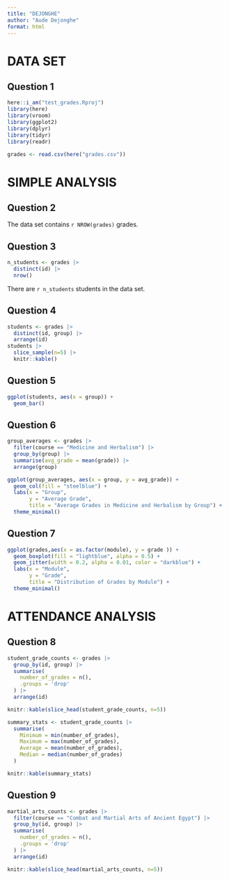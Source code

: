 ```yaml
---
title: "DEJONGHE"
author: "Aude Dejonghe"
format: html
---
```


# DATA SET
## Question 1
```r
here::i_am("test_grades.Rproj")
library(here)
library(vroom)
library(ggplot2)
library(dplyr)
library(tidyr)
library(readr)

grades <- read.csv(here("grades.csv"))
```
# SIMPLE ANALYSIS
## Question 2

The data set contains `r NROW(grades)` grades.


## Question 3

```r
n_students <- grades |>
  distinct(id) |>
  nrow()
```

There are `r n_students` students in the data set.


## Question 4

```r
students <- grades |>
  distinct(id, group) |>
  arrange(id)
students |>
  slice_sample(n=5) |>
  knitr::kable()
```

## Question 5

```r
ggplot(students, aes(x = group)) +
  geom_bar()
```


## Question 6

```r
group_averages <- grades |>
  filter(course == "Medicine and Herbalism") |>
  group_by(group) |>
  summarise(avg_grade = mean(grade)) |>
  arrange(group)
```

```r
ggplot(group_averages, aes(x = group, y = avg_grade)) +
  geom_col(fill = "steelblue") +
  labs(x = "Group", 
       y = "Average Grade",
       title = "Average Grades in Medicine and Herbalism by Group") +
  theme_minimal()
```

## Question 7

```r
ggplot(grades,aes(x = as.factor(module), y = grade )) +
  geom_boxplot(fill = "lightblue", alpha = 0.5) +
  geom_jitter(width = 0.2, alpha = 0.01, color = "darkblue") +
  labs(x = "Module",
       y = "Grade",
       title = "Distribution of Grades by Module") +
  theme_minimal()
```

# ATTENDANCE ANALYSIS
## Question 8

```r
student_grade_counts <- grades |>
  group_by(id, group) |>
  summarise(
    number_of_grades = n(),
    .groups = 'drop'
  ) |>
  arrange(id)

knitr::kable(slice_head(student_grade_counts, n=5))
```
```r
summary_stats <- student_grade_counts |>
  summarise(
    Minimum = min(number_of_grades),
    Maximum = max(number_of_grades),
    Average = mean(number_of_grades),
    Median = median(number_of_grades)
  )

knitr::kable(summary_stats)
```

## Question 9

```r
martial_arts_counts <- grades |>
  filter(course == "Combat and Martial Arts of Ancient Egypt") |>
  group_by(id, group) |>
  summarise(
    number_of_grades = n(),
    .groups = 'drop'
  ) |>
  arrange(id)

knitr::kable(slice_head(martial_arts_counts, n=5))
```






